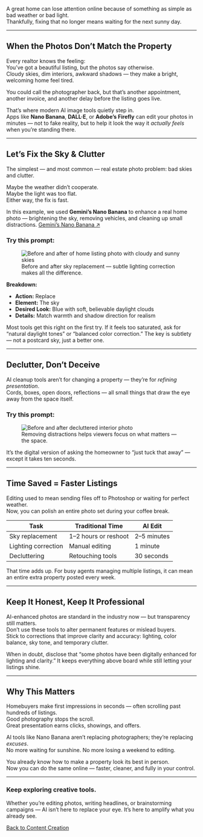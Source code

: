 

A great home can lose attention online because of something as simple as bad weather or bad light.  
Thankfully, fixing that no longer means waiting for the next sunny day.

---

## When the Photos Don’t Match the Property

Every realtor knows the feeling:  
You’ve got a beautiful listing, but the photos say otherwise.  
Cloudy skies, dim interiors, awkward shadows — they make a bright, welcoming home feel tired.

You could call the photographer back, but that’s another appointment, another invoice, and another delay before the listing goes live.  

That’s where modern AI image tools quietly step in.  
Apps like **Nano Banana**, **DALL·E**, or **Adobe’s Firefly** can edit your photos in minutes — not to fake reality, but to help it look the way it *actually feels* when you’re standing there.

---

## Let’s Fix the Sky & Clutter

The simplest — and most common — real estate photo problem: bad skies and clutter.

Maybe the weather didn’t cooperate.  
Maybe the light was too flat.  
Either way, the fix is fast.

In this example, we used **Gemini’s Nano Banana** to enhance a real home photo — brightening the sky, removing vehicles, and cleaning up small distractions. [Gemini’s Nano Banana ↗](https://gemini.google.com/app/>) 

### Try this prompt:

<PromptBox text="Change the weather to a bright, sunny day with clear skies. Remove all cars, trash cans, and clutter from the driveway, street, and around the house; anywhere in the image. Keep the house, trees, and landscaping unchanged. Adjust overall lighting and color balance for a realistic, vibrant daylight look — warm tones, balanced shadows, and natural highlights." />

<figure className="my-8 mx-auto max-w-6x2">
  <img
    src="/House Before After.png"
    alt="Before and after of home listing photo with cloudy and sunny skies"
    className="w-full h-auto rounded-xl shadow-sm border border-gray-200"
  />
  <figcaption className="mt-2 text-center text-xs text-gray-500">
    Before and after sky replacement — subtle lighting correction makes all the difference.
  </figcaption>
</figure>

**Breakdown:**
- **Action:** Replace  
- **Element:** The sky  
- **Desired Look:** Blue with soft, believable daylight clouds  
- **Details:** Match warmth and shadow direction for realism  

Most tools get this right on the first try. If it feels too saturated, ask for “natural daylight tones” or “balanced color correction.” The key is subtlety — not a postcard sky, just a better one.

---

## Declutter, Don’t Deceive

AI cleanup tools aren’t for changing a property — they’re for *refining presentation*.  
Cords, boxes, open doors, reflections — all small things that draw the eye away from the space itself.  

### Try this prompt:

<PromptBox text="Declutter and stage this room to look like a professional real estate photograph. Remove all non-essential, personal, and temporary items from all surfaces, including tables, counters, and floors. Countertops, tabletops, floors should be clear of all personal items that would not be there if staged by a professional real estate photographer. Identify and repair minor imperfections, such as burnt-out lightbulbs or crooked fixtures. Arrange all furniture, like chairs and tables, into a neat, orderly, and aesthetically pleasing composition. The final image should project a clean, organized, and move-in-ready atmosphere, while strictly preserving the room's permanent structures and large furniture." />

<figure className="my-8 mx-auto max-w-xl">
  <img
    src="/realtor-declutter.png"
    alt="Before and after decluttered interior photo"
    className="w-full h-auto rounded-xl shadow-sm border border-gray-200"
  />
  <figcaption className="mt-2 text-center text-xs text-gray-500">
    Removing distractions helps viewers focus on what matters — the space.
  </figcaption>
</figure>

It’s the digital version of asking the homeowner to “just tuck that away” — except it takes ten seconds.

---

## Time Saved = Faster Listings

Editing used to mean sending files off to Photoshop or waiting for perfect weather.  
Now, you can polish an entire photo set during your coffee break.

| Task | Traditional Time | AI Edit |
|------|------------------|---------|
| Sky replacement | 1–2 hours or reshoot | 2–5 minutes |
| Lighting correction | Manual editing | 1 minute |
| Decluttering | Retouching tools | 30 seconds |

That time adds up. For busy agents managing multiple listings, it can mean an entire extra property posted every week.

---

## Keep It Honest, Keep It Professional

AI-enhanced photos are standard in the industry now — but transparency still matters.  
Don’t use these tools to alter permanent features or mislead buyers.  
Stick to corrections that improve clarity and accuracy: lighting, color balance, sky tone, and temporary clutter.

When in doubt, disclose that “some photos have been digitally enhanced for lighting and clarity.” It keeps everything above board while still letting your listings shine.

---

## Why This Matters

Homebuyers make first impressions in seconds — often scrolling past hundreds of listings.  
Good photography stops the scroll.  
Great presentation earns clicks, showings, and offers.

AI tools like Nano Banana aren’t replacing photographers; they’re replacing *excuses*.  
No more waiting for sunshine. No more losing a weekend to editing.  

You already know how to make a property look its best in person.  
Now you can do the same online — faster, cleaner, and fully in your control.

---

<div className="text-center py-8">
  <h3 className="text-lg font-semibold text-gray-800 mb-2">
    Keep exploring creative tools.
  </h3>
  <p className="text-gray-600 max-w-xl mx-auto mb-4">
    Whether you’re editing photos, writing headlines, or brainstorming campaigns — AI isn’t here to replace your eye. It’s here to amplify what you already see.
  </p>
  <a
    href="/content-creation"
    className="inline-block px-6 py-2 text-sm font-medium text-white bg-yellow-500 hover:bg-yellow-600 rounded-full shadow transition-all"
  >
    Back to Content Creation
  </a>
</div>
